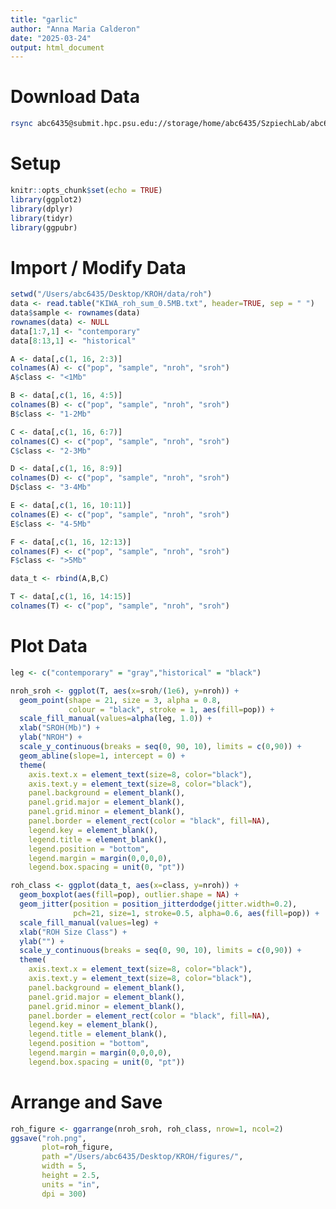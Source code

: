 ```yaml
---
title: "garlic"
author: "Anna Maria Calderon"
date: "2025-03-24"
output: html_document
---
```


# Download Data

```bash
rsync abc6435@submit.hpc.psu.edu://storage/home/abc6435/SzpiechLab/abc6435/KROH/data/roh/garlic/KIWA_roh_sum*.txt /Users/abc6435/Desktop/KROH/data/roh
```

# Setup

```r
knitr::opts_chunk$set(echo = TRUE)
library(ggplot2)
library(dplyr)
library(tidyr)
library(ggpubr)
```

# Import / Modify Data

```r
setwd("/Users/abc6435/Desktop/KROH/data/roh")
data <- read.table("KIWA_roh_sum_0.5MB.txt", header=TRUE, sep = " ")
data$sample <- rownames(data)
rownames(data) <- NULL
data[1:7,1] <- "contemporary"
data[8:13,1] <- "historical"

A <- data[,c(1, 16, 2:3)]
colnames(A) <- c("pop", "sample", "nroh", "sroh")
A$class <- "<1Mb"

B <- data[,c(1, 16, 4:5)]
colnames(B) <- c("pop", "sample", "nroh", "sroh")
B$class <- "1-2Mb"

C <- data[,c(1, 16, 6:7)]
colnames(C) <- c("pop", "sample", "nroh", "sroh")
C$class <- "2-3Mb"

D <- data[,c(1, 16, 8:9)]
colnames(D) <- c("pop", "sample", "nroh", "sroh")
D$class <- "3-4Mb"

E <- data[,c(1, 16, 10:11)]
colnames(E) <- c("pop", "sample", "nroh", "sroh")
E$class <- "4-5Mb"

F <- data[,c(1, 16, 12:13)]
colnames(F) <- c("pop", "sample", "nroh", "sroh")
F$class <- ">5Mb"

data_t <- rbind(A,B,C)

T <- data[,c(1, 16, 14:15)]
colnames(T) <- c("pop", "sample", "nroh", "sroh")
```

# Plot Data

```r
leg <- c("contemporary" = "gray","historical" = "black")

nroh_sroh <- ggplot(T, aes(x=sroh/(1e6), y=nroh)) + 
  geom_point(shape = 21, size = 3, alpha = 0.8,
             colour = "black", stroke = 1, aes(fill=pop)) +
  scale_fill_manual(values=alpha(leg, 1.0)) +
  xlab("SROH(Mb)") + 
  ylab("NROH") +
  scale_y_continuous(breaks = seq(0, 90, 10), limits = c(0,90)) +
  geom_abline(slope=1, intercept = 0) +
  theme(
    axis.text.x = element_text(size=8, color="black"),
    axis.text.y = element_text(size=8, color="black"),
    panel.background = element_blank(), 
    panel.grid.major = element_blank(), 
    panel.grid.minor = element_blank(),
    panel.border = element_rect(color = "black", fill=NA), 
    legend.key = element_blank(),
    legend.title = element_blank(),
    legend.position = "bottom",
    legend.margin = margin(0,0,0,0),
    legend.box.spacing = unit(0, "pt"))

roh_class <- ggplot(data_t, aes(x=class, y=nroh)) + 
  geom_boxplot(aes(fill=pop), outlier.shape = NA) + 
  geom_jitter(position = position_jitterdodge(jitter.width=0.2),
              pch=21, size=1, stroke=0.5, alpha=0.6, aes(fill=pop)) +
  scale_fill_manual(values=leg) +
  xlab("ROH Size Class") + 
  ylab("") +
  scale_y_continuous(breaks = seq(0, 90, 10), limits = c(0,90)) +
  theme(
    axis.text.x = element_text(size=8, color="black"),
    axis.text.y = element_text(size=8, color="black"),
    panel.background = element_blank(), 
    panel.grid.major = element_blank(), 
    panel.grid.minor = element_blank(),
    panel.border = element_rect(color = "black", fill=NA), 
    legend.key = element_blank(),
    legend.title = element_blank(),
    legend.position = "bottom",
    legend.margin = margin(0,0,0,0),
    legend.box.spacing = unit(0, "pt"))
```

# Arrange and Save

```r
roh_figure <- ggarrange(nroh_sroh, roh_class, nrow=1, ncol=2)
ggsave("roh.png", 
       plot=roh_figure, 
       path ="/Users/abc6435/Desktop/KROH/figures/",
       width = 5,
       height = 2.5, 
       units = "in", 
       dpi = 300)
```
